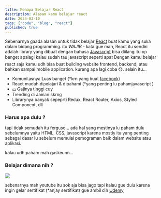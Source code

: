 ```yaml
---
title: Kenapa Belajar React
description: Alasan kamu belajar react
date: 2024-03-10
tags: ["code", "blog", "react"]
published: true
---
```


Sebenarnya gaada alasan untuk tidak belajar [React](https://react.dev/) buat kamu yang suka dalam bidang programming. itu _WAJIB_ - kata gue mah, React itu sendiri adalah library yang dibuat dengan bahasa [Javascript](https://www.javascript.com/) bisa diilang
itu op banget apalagi kalau sudah tau javascript seperti apa❗ Dengan kamu belajar react saja kamu udh bisa buat building website frontend, backend, atau bahkan sampai mobile application. kurang apa lagi coba 😓. selain itu...

- Komunitasnya Luas banget (*krn yang buat [facebook](https://github.com/facebook/react))
- React mudah dipelajari &amp; dipahami (*yang penting lu pahamjavascript )
- 💵 Gajinya tinggi cuy
- Trending di Jaman skrng
- Librarynya banyak sepeprti Redux, React Router, Axios, Styled Component, dll

### Harus apa dulu ?

tapi tidak semudah itu ferguso... ada hal yang mestinya lu paham dulu sebelumnya yaitu HTML, CSS, javascript karena mostly itu yang penting sebagai dasar lu sebelum memulai pemograman baik dalam website atau aplikasi.

kalau udh paham mah gaskeunn...

### Belajar dimana nih ?

<img src="/blog/udemy_peter.jpg" />

sebenarnya mah youtube itu sok aja bisa jago tapi kalau gue dulu
karena ingin gelar sertifikat (*anjay sertifikat) gue ambil dih [Udemy](http://udemy.com)